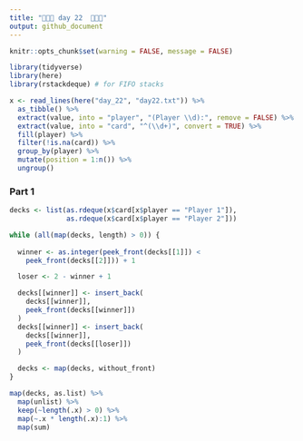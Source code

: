 ```yaml
---
title: "🎄🎄🎄 day 22  🎄🎄🎄"
output: github_document
---
```

```r
knitr::opts_chunk$set(warning = FALSE, message = FALSE)
```

```r
library(tidyverse)
library(here)
library(rstackdeque) # for FIFO stacks

x <- read_lines(here("day_22", "day22.txt")) %>% 
  as_tibble() %>% 
  extract(value, into = "player", "(Player \\d):", remove = FALSE) %>% 
  extract(value, into = "card", "^(\\d+)", convert = TRUE) %>% 
  fill(player) %>% 
  filter(!is.na(card)) %>% 
  group_by(player) %>% 
  mutate(position = 1:n()) %>% 
  ungroup()
```

### Part 1

```r
decks <- list(as.rdeque(x$card[x$player == "Player 1"]),
              as.rdeque(x$card[x$player == "Player 2"]))

while (all(map(decks, length) > 0)) {
  
  winner <- as.integer(peek_front(decks[[1]]) <
    peek_front(decks[[2]])) + 1

  loser <- 2 - winner + 1

  decks[[winner]] <- insert_back(
    decks[[winner]],
    peek_front(decks[[winner]])
  )
  decks[[winner]] <- insert_back(
    decks[[winner]],
    peek_front(decks[[loser]])
  )

  decks <- map(decks, without_front)
}

map(decks, as.list) %>%
  map(unlist) %>%
  keep(~length(.x) > 0) %>% 
  map(~.x * length(.x):1) %>% 
  map(sum)
```



